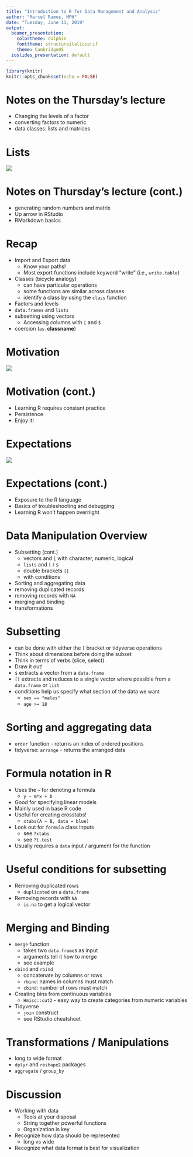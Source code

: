 ```yaml
---
title: "Introduction to R for Data Management and Analysis"
author: "Marcel Ramos, MPH"
date: "Tuesday, June 11, 2019"
output:
  beamer_presentation:
    colortheme: dolphin
    fonttheme: structureitalicserif
    theme: CambridgeUS
  ioslides_presentation: default
---
```


```r
library(knitr)
knitr::opts_chunk$set(echo = FALSE)
```

# Notes on the Thursday's lecture

* Changing the levels of a factor
* converting factors to numeric
* data classes: lists and matrices

# Lists

![](hadleyonlists.png)

# Notes on Thursday's lecture (cont.)

* generating random numbers and matrix
* Up arrow in RStudio
* RMarkdown basics

# Recap

* Import and Export data
    * Know your paths!
    * Most export functions include keyword "write" (i.e., `write.table`)
* Classes (bicycle analogy)
    * can have particular operations
    * some functions are similar across classes
    * identify a class by using the `class` function
* Factors and levels
* `data.frames` and `lists`
* subsetting using vectors
    * Accessing columns with `[` and `$`
* coercion (`as.`**classname**)

# Motivation

![](ronnieheavyweight.jpg)

# Motivation (cont.)

* Learning R requires constant practice
* Persistence
* Enjoy it!

# Expectations

![](radvicetwitter.png)

# Expectations (cont.)

* Exposure to the R language
* Basics of troubleshooting and debugging
* Learning R won't happen overnight

# Data Manipulation Overview

* Subsetting (cont.)
    * vectors and `[` with character, numeric, logical
    * `lists` and `[` / `$`
    * double brackets `[[`
    * with conditions
* Sorting and aggregating data
* removing duplicated records
* removing records with `NA`
* merging and binding
* transformations

# Subsetting

* can be done with either the `[` bracket or tidyverse operations
* Think about dimensions before doing the subset
* Think in terms of verbs (slice, select)
* Draw it out!
* `$` extracts a vector from a `data.frame`
* `[[` extracts and reduces to a single vector where possible from a
`data.frame` or `list`
* conditions help us specify what section of the data we want
    * `sex == "males"`
    * `age >= 18`

# Sorting and aggregating data

* `order` function - returns an index of ordered positions
* tidyverse: `arrange` - returns the arranged data

# Formula notation in R

* Uses the `~` for denoting a formula
    * `y ~ m*x + b`
* Good for specifying linear models
* Mainly used in base R code
* Useful for creating crosstabs!
    * `xtabs(A ~ B, data = blue)`
* Look out for `formula` class inputs
    * see `?xtabs`
    * see `?t.test`
* Usually requires a `data` input / argument for the function

# Useful conditions for subsetting

* Removing duplicated rows
    * `duplicated` on a `data.frame`
* Removing records with `NA`
    * `is.na` to get a logical vector

# Merging and Binding

* `merge` function
    * takes two `data.frame`s as input
    * arguments tell it how to merge
    * see example
* `cbind` and `rbind`
    * concatenate by columns or rows
    * `rbind`: names in columns must match
    * `cbind`: number of rows must match
* Creating bins from continuous variables
    * `Hmisc::cut2` - easy way to create categories from numeric variables
* Tidyverse
    * `join` construct
    * see RStudio cheatsheet

# Transformations / Manipulations

* long to wide format
* `dplyr` and `reshape2` packages
* `aggregate` / `group_by`

# Discussion

* Working with data
    * Tools at your disposal
    * String together powerful functions
    * Organization is key
* Recognize how data should be represented
    * long vs wide
* Recognize what data format is best for visualization
